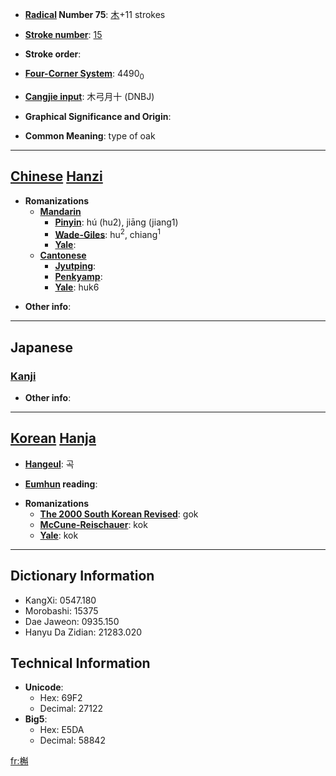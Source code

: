 * '''[[Wiktionary:Chinese radical index| Radical]] Number 75''': [[Wiktionary:Chinese radical index 木|木]]+11 strokes

* '''[[Wiktionary:Chinese total strokes index|Stroke number]]''': [[Wiktionary:Chinese total strokes index 15|15]]

* '''Stroke order''': 

* '''[[Wiktionary:Chinese four corner index|Four-Corner System]]''': 4490<sub>0</sub>

* '''[[Wiktionary:Chinese Cangjie index|Cangjie input]]''': 木弓月十 (DNBJ)

* '''Graphical Significance and Origin''': 

* '''Common Meaning''': type of oak

----

== [[Chinese]] [[Hanzi]] ==

* '''Romanizations'''
** '''[[Mandarin]]'''
*** '''[[Pinyin]]''': hú (hu2), jiāng (jiang1)
*** '''[[Wade-Giles]]''': hu<sup>2</sup>, chiang<sup>1</sup>
*** '''[[Yale]]''': 
** '''[[Cantonese]]'''
*** '''[[Jyutping]]''':
*** '''[[Penkyamp]]''': 
*** '''[[Yale]]''': huk6

* '''Other info''': 

----

==Japanese==
===[[Kanji]]===
{{kanji|on readings=[[こく]] (koku)|kun readings=[[かしわ]] (kashiwa)}}

* '''Other info''':  

----

== [[Korean]] [[Hanja]] ==

* '''[[Hangeul]]''': 곡

* '''[[Eumhun]] reading''': 

* '''Romanizations'''
** '''[[The 2000 South Korean Revised Romanization|The 2000 South Korean Revised]]''': gok
** '''[[McCune-Reischauer]]''': kok
** '''[[Yale]]''': kok

----

== Dictionary Information ==

* KangXi: 0547.180
* Morobashi: 15375
* Dae Jaweon: 0935.150
* Hanyu Da Zidian: 21283.020

== Technical Information ==

* '''Unicode''':
** Hex: 69F2
** Decimal: 27122
* '''Big5''':
** Hex: E5DA
** Decimal: 58842

[[fr:槲]]